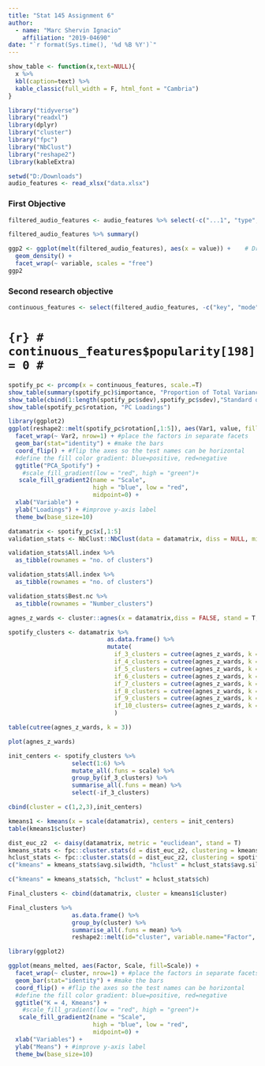 ```yaml
---
title: "Stat 145 Assignment 6"
author:
  - name: "Marc Shervin Ignacio"
    affiliation: "2019-04690"
date: "`r format(Sys.time(), '%d %B %Y')`"
---
```

```r
show_table <- function(x,text=NULL){
  x %>%
  kbl(caption=text) %>%
  kable_classic(full_width = F, html_font = "Cambria")
}
```
```r
library("tidyverse")
library("readxl")
library(dplyr)
library("cluster")
library("fpc")
library("NbClust")
library("reshape2")
library(kableExtra)
```

```r
setwd("D:/Downloads")
audio_features <- read_xlsx("data.xlsx")
```
### First Objective
```r
filtered_audio_features <- audio_features %>% select(-c("...1", "type", "id", "uri", "track_href", "analysis_url", "track.name" , "popularity" ))
```
```r
filtered_audio_features %>% summary()
```
```r
ggp2 <- ggplot(melt(filtered_audio_features), aes(x = value)) +    # Draw each column as density
  geom_density() + 
  facet_wrap(~ variable, scales = "free")
ggp2

```
### Second research objective
```r
continuous_features <- select(filtered_audio_features, -c("key", "mode", "time_signature"))
```
# ```{r}
# continuous_features$popularity[198] = 0
# ```

```r
spotify_pc <- prcomp(x = continuous_features, scale.=T)
show_table(summary(spotify_pc)$importance, "Proportion of Total Variance retained per PC")
show_table(cbind(1:length(spotify_pc$sdev),spotify_pc$sdev),"Standard deviation of components")
show_table(spotify_pc$rotation, "PC Loadings")
```
```r
library(ggplot2)
ggplot(reshape2::melt(spotify_pc$rotation[,1:5]), aes(Var1, value, fill=value)) + 
  facet_wrap(~ Var2, nrow=1) + #place the factors in separate facets
  geom_bar(stat="identity") + #make the bars
  coord_flip() + #flip the axes so the test names can be horizontal  
  #define the fill color gradient: blue=positive, red=negative
  ggtitle("PCA_Spotify") +
    #scale_fill_gradient(low = "red", high = "green")+
   scale_fill_gradient2(name = "Scale", 
                        high = "blue", low = "red", 
                        midpoint=0) +
  xlab("Variable") +
  ylab("Loadings") + #improve y-axis label
  theme_bw(base_size=10)
```

```r
datamatrix <- spotify_pc$x[,1:5]
validation_stats <- NbClust::NbClust(data = datamatrix, diss = NULL, min.nc = 2, max.nc = 10, method = "ward.D")
```
```r
validation_stats$All.index %>%
  as_tibble(rownames = "no. of clusters")
```

```r
validation_stats$All.index %>%
  as_tibble(rownames = "no. of clusters")
```
```r
validation_stats$Best.nc %>%
  as_tibble(rownames = "Number_clusters")
```

```r
agnes_z_wards <- cluster::agnes(x = datamatrix,diss = FALSE, stand = T, method = "ward")

spotify_clusters <- datamatrix %>%
                            as.data.frame() %>%
                            mutate(
                              if_3_clusters = cutree(agnes_z_wards, k = 3),
                              if_4_clusters = cutree(agnes_z_wards, k = 4),
                              if_5_clusters = cutree(agnes_z_wards, k = 5),
                              if_6_clusters = cutree(agnes_z_wards, k = 6),
                              if_7_clusters = cutree(agnes_z_wards, k = 7),
                              if_8_clusters = cutree(agnes_z_wards, k = 8),
                              if_9_clusters = cutree(agnes_z_wards, k = 9),
                              if_10_clusters= cutree(agnes_z_wards, k = 10) 
                              )
```


```r
table(cutree(agnes_z_wards, k = 3))
```


```r
plot(agnes_z_wards)
```



```r
init_centers <- spotify_clusters %>%
                  select(1:6) %>%
                  mutate_all(.funs = scale) %>%
                  group_by(if_3_clusters) %>%
                  summarise_all(.funs = mean) %>%
                  select(-if_3_clusters)
```

```r
cbind(cluster = c(1,2,3),init_centers)
```


```r
kmeans1 <- kmeans(x = scale(datamatrix), centers = init_centers)
table(kmeans1$cluster)
```

```r
dist_euc_z2  <- daisy(datamatrix, metric = "euclidean", stand = T)
kmeans_stats <- fpc::cluster.stats(d = dist_euc_z2, clustering = kmeans1$cluster)
hclust_stats <- fpc::cluster.stats(d = dist_euc_z2, clustering = spotify_clusters$if_3_clusters)
c("kmeans" = kmeans_stats$avg.silwidth, "hclust" = hclust_stats$avg.silwidth)
```

```r
c("kmeans" = kmeans_stats$ch, "hclust" = hclust_stats$ch)
```

```r
Final_clusters <- cbind(datamatrix, cluster = kmeans1$cluster)
```


```r
Final_clusters %>%
                  as.data.frame() %>%
                  group_by(cluster) %>%
                  summarise_all(.funs = mean) %>%
                  reshape2::melt(id="cluster", variable.name="Factor", value.name="Scale") -> means_melted
```


```r
library(ggplot2)

ggplot(means_melted, aes(Factor, Scale, fill=Scale)) + 
  facet_wrap(~ cluster, nrow=1) + #place the factors in separate facets
  geom_bar(stat="identity") + #make the bars
  coord_flip() + #flip the axes so the test names can be horizontal  
  #define the fill color gradient: blue=positive, red=negative
  ggtitle("K = 4, Kmeans") +
    #scale_fill_gradient(low = "red", high = "green")+
   scale_fill_gradient2(name = "Scale", 
                        high = "blue", low = "red", 
                        midpoint=0) +
  xlab("Variables") +
  ylab("Means") + #improve y-axis label
  theme_bw(base_size=10)
```